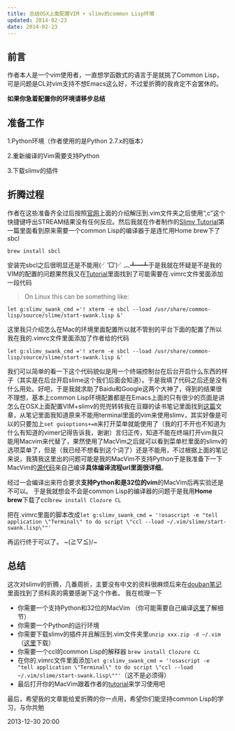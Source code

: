 ```yaml
---
title: 总结OSX上面配置VIM + slimv的common Lisp环境
updated: 2014-02-23
date: 2014-02-23
---
```


## 前言

作者本人是一个vim使用者，一直想学函数式的语言于是就挑了Common Lisp，可是问题是CL对vim支持不想Emacs这么好，不过爱折腾的我肯定不会罢休的。

**如果你急着配置你的环境请移步总结**  

## 准备工作


1.Python环境（作者使用的是Python 2.7.x的版本）

2.重新编译的Vim需要支持Python

3.下载slimv的插件

## 折腾过程

作者在这些准备齐全过后按照[官网][1]上面的介绍解压到.vim文件夹之后使用“,c”这个快捷键呼出STREAM结果没有任何反应。然后我就在作者制作的[Slimv Tutorial][2]第一篇里面看到原来需要一个common Lisp的编译器于是连忙用Home brew下了sbcl 

`brew install sbcl`

安装完sbcl之后很明显还是不能用(╯‵□′)╯︵┻━┻于是我就在怀疑是不是我的VIM的配置的问题果然我又在[Tutorial][2]里面找到了可能需要在.vimrc文件里面添加一段代码

>On Linux this can be something like:

`let g:slimv_swank_cmd ='! xterm -e sbcl --load /usr/share/common-lisp/source/slime/start-swank.lisp &'`

这里我只介绍怎么在Mac的环境里面配置所以就不管别的平台下面的配置了所以我在我的.vimrc文件里面添加了作者给的代码

`let g:slimv_swank_cmd ='! xterm -e sbcl --load /usr/share/common-lisp/source/slime/start-swank.lisp &'
`

我们可以简单的看一下这个代码貌似是用一个终端控制台在后台开启什么东西的样子（其实是在后台开启slime这个我们后面会知道）。于是我填了代码之后还是没有什么用处。好吧，于是我就求助了Baidu和Google这两个大神了，得到的结果很不理想，基本上common Lisp环境配置都是在Emacs上面的只有很少的页面是讲怎么在OSX上面配置VIM+slimv的兜兜转转我在豆瓣的读书笔记里面找到[这篇][3]文章，从笔记里面我知道原来不能用terminal里面的vim来使用slimv，其实好像是可以的只要加上`set guioptions+=m`来打开菜单就能使用了（我的打不开也不知道为什么有知道的vimer记得告诉我，谢谢）言归正传，知道不能在终端打开vim我只能用Macvim来代替了，果然使用了MacVim之后就可以看到菜单栏里面的slimv的选项菜单了，但是（我已经不想看到这个词了）还是不能用，不过根据上面的笔记来说，我猜我这里出的问题可能是我的MacVim不支持Python于是我准备下一下MacVim的[源代码][4]来自己编译**具体编译流程url里面很详细**。

经过一会编译出来符合要求**支持Python和是32位的vim**的MacVim后再实验还是不可以。
于是我就想会不会是common Lisp的编译器的问题于是我用**Home brew**下载了ccl`brew install Clozure CL`

把在.vimrc里面的脚本改成`let g:slimv_swank_cmd = '!osascript -e "tell application \"Terminal\" to do script \"ccl --load ~/.vim/slime/start-swank.lisp\""'`

再运行终于可以了。
~\(≧▽≦)/~

## 总结

这次对slimv的折腾，几番周折，主要没有中文的资料很麻烦后来在[douban笔记][3]里面找到了资料真的需要感谢下这个作者。
我在梳理一下

* 你需要一个支持Python和32位的MacVim （你可能需要自己编译[这里][4]了解细节）
* 你需要一个Python的运行环境
* 你需要下载slimv的插件并且解压到.vim文件夹里`unzip xxx.zip -d ~/.vim`（[这里][1]下载）
* 你需要一个ccl的common Lisp的解释器 `brew install Clozure CL`
* 在你的.vimrc文件里面添加`let g:slimv_swank_cmd = '!osascript -e "tell application \"Terminal\" to do script \"ccl --load ~/.vim/slime/start-swank.lisp\""'`（这不是必须得）
* 最后打开你的MacVim跟着作者的[tutorial][2]来学习使用吧

最后，希望我的文章能给爱折腾的你一点用，希望你们能坚持common Lisp的学习，与你共勉



2013-12-30 20:00


[1]:(http://www.vim.org/scripts/script.php?script_id=2531)
[2]:(http://kovisoft.bitbucket.org/tutorial.html)
[3]:(http://book.douban.com/annotation/15415332/)
[4]:(https://code.google.com/p/macvim/wiki/Building)

